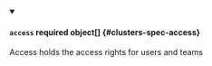 


<details className="config-field" data-expandable="true" open>
<summary>

#### `access` <span className="config-field-required" data-required="false">required</span> <span className="config-field-type">object[]</span> <span className="config-field-default"></span> <span className="config-field-enum"></span> {#clusters-spec-access}

Access holds the access rights for users and teams

</summary>

<PartialAccessreference />


</details>
